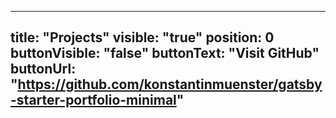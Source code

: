 ---
title: "Projects"
visible: "true"
position: 0
buttonVisible: "false"
buttonText: "Visit GitHub"
buttonUrl: "https://github.com/konstantinmuenster/gatsby-starter-portfolio-minimal"
----